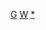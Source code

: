 {{asbox|image=Quill and ink-wikipedia.png
|subject=關於[[德國]]籍或德國裔的[[作家]]、[[詩人]]、[[文學家]]等人物的
|name=Template:Germany-writer-stub
|category=德國作家小作品}}<noinclude>[[Category:作家小作品模板|G]][[Category:德國人物小作品模板|W]][[Category:德國作家小作品|*]]</noinclude>